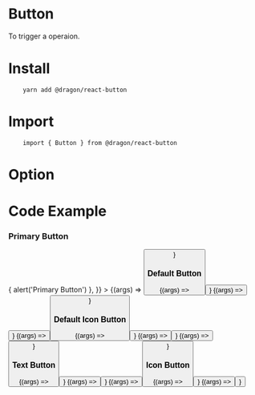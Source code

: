 
<Meta title="MDX/Button" component={Button} />

<!--- This is your Story template function, shown here in React -->

# Button

To trigger a operaion.

# Install

```
    yarn add @dragon/react-button
```

# Import

```
    import { Button } from @dragon/react-button
```

# Option

<ArgsTable of={Button} />

# Code Example

### Primary Button

<!-- why show the MDXCreateElement tag, this is a storybooks issue, you can refer https://github.com/storybookjs/storybook/issues/11542 -->

<Canvas>
    <Story
        name="Primary"
        args={{
            btnType: 'button',
            children: 'Primary Button',
            modifier: 'primary',
            onClick: () => {
                alert('Primary Button')
            },
        }}
    >
        {(args) => <Button {...args} />}
    </Story>
</Canvas>

### Default Button

<Canvas>
    <Story
        name="Default-large"
        args={{
            btnType: 'button',
            children: 'Default Large',
            modifier: 'default',
            size: 'large',
        }}
    >
        {(args) => <Button {...args} />}
    </Story>
    <Story
        name="Default-medium"
        args={{
            btnType: 'button',
            children: 'Default Medium',
            modifier: 'default',
            size: 'medium',
        }}
    >
        {(args) => <Button {...args} />}
    </Story>
    <Story
        name="Default-small"
        args={{
            btnType: 'button',
            children: 'Default Small',
            modifier: 'default',
            size: 'small',
        }}
    >
        {(args) => <Button {...args} />}
    </Story>
</Canvas>

### Default Icon Button

<Canvas>
    <Story
        name="Default-Icon-large"
        args={{
            btnType: 'button',
            children: 'Default Icon Large',
            modifier: 'default',
            size: 'large',
            icon: 'IconEdit',
        }}
    >
        {(args) => <Button {...args} />}
    </Story>
    <Story
        name="Default-Icon-medium"
        args={{
            btnType: 'button',
            children: 'Default Icon Medium',
            modifier: 'default',
            size: 'medium',
            icon: 'IconEdit',
        }}
    >
        {(args) => <Button {...args} />}
    </Story>
    <Story
        name="Default-Icon-small"
        args={{
            btnType: 'button',
            children: 'Default Icon Small',
            modifier: 'default',
            size: 'small',
            icon: 'IconEdit',
        }}
    >
        {(args) => <Button {...args} />}
    </Story>
</Canvas>

### Text Button

<Canvas>
    <Story
        name="Text-Icon-large"
        args={{
            btnType: 'text',
            children: 'Text Button Large',
            size: 'large',
            icon: 'IconEdit',
        }}
    >
        {(args) => <Button {...args} />}
    </Story>
    <Story
        name="Text-Icon-medium"
        args={{
            btnType: 'text',
            children: 'Text Button Medium',
            size: 'medium',
            icon: 'IconEdit',
        }}
    >
        {(args) => <Button {...args} />}
    </Story>
    <Story
        name="Text-Icon-small"
        args={{
            btnType: 'text',
            children: 'Text Button Small',
            size: 'small',
            icon: 'IconEdit',
        }}
    >
        {(args) => <Button {...args} />}
    </Story>
</Canvas>

### Icon Button

<Canvas>
    <Story
        name="Icon-Button-large"
        args={{
            btnType: 'icon',
            children: 'Large',
            size: 'large',
            icon: 'IconEdit',
        }}
    >
        {(args) => <Button {...args} />}
    </Story>
    <Story
        name="Icon-Button-medium"
        args={{
            btnType: 'icon',
            children: 'Medium',
            size: 'medium',
            icon: 'IconEdit',
        }}
    >
        {(args) => <Button {...args} />}
    </Story>
</Canvas>
